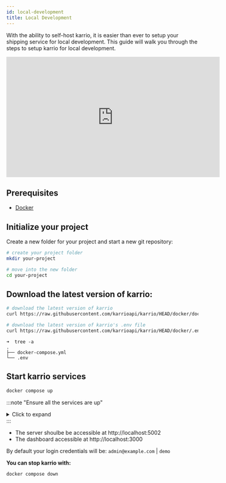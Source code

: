 ```yaml
---
id: local-development
title: Local Development
---
```



With the ability to self-host karrio, it is easier than ever to setup your shipping service for local development.
This guide will walk you through the steps to setup karrio for local development.

<VideoWrapper>
  <iframe
    width="560"
    height="315"
    src="https://www.youtube.com/embed/SPKYZJn8AGo"
    title="YouTube video player"
    frameborder="0"
    allow="accelerometer; autoplay; clipboard-write; encrypted-media; gyroscope; picture-in-picture; web-share"
    allowfullscreen
  ></iframe>
</VideoWrapper>

## Prerequisites

- [Docker](https://docs.docker.com/engine/install/)

## Initialize your project

Create a new folder for your project and start a new git repository:

```bash title="Terminal"
# create your project folder
mkdir your-project

# move into the new folder
cd your-project
```

## Download the latest version of karrio:

```bash title="Terminal"
# download the latest version of karrio
curl https://raw.githubusercontent.com/karrioapi/karrio/HEAD/docker/docker-compose.yml -o docker-compose.yml

# download the latest version of karrio's .env file
curl https://raw.githubusercontent.com/karrioapi/karrio/HEAD/docker/.env -o .env
```

```shell title="Terminal"
➜  tree -a
.
├── docker-compose.yml
└── .env
```

## Start karrio services

```bash title="Terminal"
docker compose up
```

:::note "Ensure all the services are up"

<details>
<summary>Click to expand</summary>

```bash title="Terminal"
...
[+] Running 7/7
 ✔ Network karrio_default      Created                                                                             0.1s
 ✔ Container karrio.redis      Created                                                                             0.1s
 ✔ Container karrio.db         Created                                                                             0.1s
 ✔ Container karrio.mail       Created                                                                             0.1s
 ✔ Container karrio.api        Created                                                                             0.1s
 ✔ Container karrio.dashboard  Created                                                                             0.1s
 ✔ Container karrio.worker     Created                                                                             0.1s

...
karrio.api        | INFO signals.py 14 karrio.core signals registered...
karrio.api        | INFO signals.py 15 karrio.providers signals registered...
karrio.api        | INFO signals.py 34 karrio.manager signals registered...
karrio.api        | INFO signals.py 19 karrio.events signals registered...
karrio.api        | INFO signals.py 14 karrio.documents signals registered...
karrio.api        | INFO signals.py 16 karrio.data signals registered...
karrio.api        | INFO signals.py 15 karrio.pricing signals registered...
karrio.api        | INFO signals.py 26 karrio.order signals registered...
karrio.api        | Redis connection initialized at: redis://redis:6379/1
karrio.api        | [2023-04-24 07:59:42 +0000] [37] [DEBUG] Current configuration:
karrio.api        |   config: gunicorn-cfg.py
karrio.api        |   wsgi_app: None
karrio.api        |   bind: ['0.0.0.0:5002']
karrio.api        |   backlog: 2048
karrio.api        |   workers: 2
karrio.api        |   worker_class: karrio.server.workers.UvicornWorker
karrio.api        |   threads: 1
karrio.api        |   worker_connections: 1000
karrio.api        |   max_requests: 0
karrio.api        |   max_requests_jitter: 0
karrio.api        |   timeout: 30
karrio.api        |   graceful_timeout: 30
karrio.api        |   keepalive: 2
karrio.api        |   limit_request_line: 4094
karrio.api        |   limit_request_fields: 100
karrio.api        |   limit_request_field_size: 8190
karrio.api        |   reload: False
karrio.api        |   reload_engine: auto
karrio.api        |   reload_extra_files: []
karrio.api        |   spew: False
karrio.api        |   check_config: False
karrio.api        |   print_config: False
karrio.api        |   preload_app: False
karrio.api        |   sendfile: None
karrio.api        |   reuse_port: False
karrio.api        |   chdir: /karrio/app
karrio.api        |   daemon: False
karrio.api        |   raw_env: []
karrio.api        |   pidfile: None
karrio.api        |   worker_tmp_dir: None
karrio.api        |   user: 1000
karrio.api        |   group: 1000
karrio.api        |   umask: 0
karrio.api        |   initgroups: False
karrio.api        |   tmp_upload_dir: None
karrio.api        |   secure_scheme_headers: {'X-FORWARDED-PROTOCOL': 'ssl', 'X-FORWARDED-PROTO': 'https', 'X-FORWARDED-SSL': 'on'}
karrio.api        |   forwarded_allow_ips: ['127.0.0.1']
karrio.api        |   accesslog: -
karrio.api        |   disable_redirect_access_to_syslog: False
karrio.api        |   access_log_format: %(h)s %(l)s %(u)s %(t)s "%(r)s" %(s)s %(b)s "%(f)s" "%(a)s"
karrio.api        |   errorlog: -
karrio.api        |   loglevel: debug
karrio.api        |   capture_output: True
karrio.api        |   logger_class: gunicorn.glogging.Logger
karrio.api        |   logconfig: None
karrio.api        |   logconfig_dict: {}
karrio.api        |   syslog_addr: udp://localhost:514
karrio.api        |   syslog: False
karrio.api        |   syslog_prefix: None
karrio.api        |   syslog_facility: user
karrio.api        |   enable_stdio_inheritance: True
karrio.api        |   statsd_host: None
karrio.api        |   dogstatsd_tags:
karrio.api        |   statsd_prefix:
karrio.api        |   proc_name: None
karrio.api        |   default_proc_name: karrio.server.asgi
karrio.api        |   pythonpath: None
karrio.api        |   paste: None
karrio.api        |   on_starting: <function OnStarting.on_starting at 0x7fd3c83a2cb0>
karrio.api        |   on_reload: <function OnReload.on_reload at 0x7fd3c83a2dd0>
karrio.api        |   when_ready: <function WhenReady.when_ready at 0x7fd3c83a2ef0>
karrio.api        |   pre_fork: <function Prefork.pre_fork at 0x7fd3c83a3010>
karrio.api        |   post_fork: <function Postfork.post_fork at 0x7fd3c83a3130>
karrio.api        |   post_worker_init: <function PostWorkerInit.post_worker_init at 0x7fd3c83a3250>
karrio.api        |   worker_int: <function WorkerInt.worker_int at 0x7fd3c83a3370>
karrio.api        |   worker_abort: <function WorkerAbort.worker_abort at 0x7fd3c83a3490>
karrio.api        |   pre_exec: <function PreExec.pre_exec at 0x7fd3c83a35b0>
karrio.api        |   pre_request: <function PreRequest.pre_request at 0x7fd3c83a36d0>
karrio.api        |   post_request: <function PostRequest.post_request at 0x7fd3c83a3760>
karrio.api        |   child_exit: <function ChildExit.child_exit at 0x7fd3c83a3880>
karrio.api        |   worker_exit: <function WorkerExit.worker_exit at 0x7fd3c83a39a0>
karrio.api        |   nworkers_changed: <function NumWorkersChanged.nworkers_changed at 0x7fd3c83a3ac0>
karrio.api        |   on_exit: <function OnExit.on_exit at 0x7fd3c83a3be0>
karrio.api        |   proxy_protocol: False
karrio.api        |   proxy_allow_ips: ['127.0.0.1']
karrio.api        |   keyfile: None
karrio.api        |   certfile: None
karrio.api        |   ssl_version: 2
karrio.api        |   cert_reqs: 0
karrio.api        |   ca_certs: None
karrio.api        |   suppress_ragged_eofs: True
karrio.api        |   do_handshake_on_connect: False
karrio.api        |   ciphers: None
karrio.api        |   raw_paste_global_conf: []
karrio.api        |   strip_header_spaces: False
karrio.api        | [2023-04-24 07:59:42 +0000] [37] [INFO] Starting gunicorn 20.1.0
karrio.api        | [2023-04-24 07:59:42 +0000] [37] [DEBUG] Arbiter booted
karrio.api        | [2023-04-24 07:59:42 +0000] [37] [INFO] Listening at: http://0.0.0.0:5002 (37)
karrio.api        | [2023-04-24 07:59:42 +0000] [37] [INFO] Using worker: karrio.server.workers.UvicornWorker
karrio.api        | [2023-04-24 07:59:42 +0000] [38] [INFO] Booting worker with pid: 38
karrio.api        | [2023-04-24 07:59:42 +0000] [39] [INFO] Booting worker with pid: 39
karrio.api        | [2023-04-24 07:59:42 +0000] [37] [DEBUG] 2 workers
karrio.api        | Redis connection initialized at: redis://redis:6379/1
karrio.api        | Redis connection initialized at: redis://redis:6379/1

...
# docker ps

karrio.api          karrio.docker.scarf.sh/karrio/server:2023.4.2     0.0.0.0:5002->5002/tcp, :::5002->5002/tcp
karrio.dashboard    karrio.docker.scarf.sh/karrio/dashboard:2023.4.2  0.0.0.0:3000->3000/tcp, :::3000->3000/tcp
karrio.db           postgres                                          0.0.0.0:5432->5432/tcp, :::5432->5432/tcp
karrio.mail         maildev/maildev                                   0.0.0.0:1025->1025/tcp, :::1025->1025/tcp, 0.0.0.0:1080->1080/tcp, :::1080->1080/tcp
karrio.redis        redis                                             0.0.0.0:6379->6379/tcp, :::6379->6379/tcp
karrio.worker       karrio.docker.scarf.sh/karrio/server:2023.4.2
```

</details>
:::

- The server shoulbe be accessible at http://localhost:5002
- The dashboard accessible at http://localhost:3000

By default your login credentials will be: `admin@example.com` | `demo`


**You can stop karrio with:**

```bash title="Terminal"
docker compose down
```
